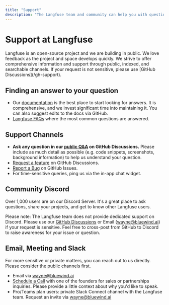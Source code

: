 ```yaml
---
title: "Support"
description: "The Langfuse team and community can help you with questions and issues."
---
```


# Support at Langfuse

<Callout type="info">
  Langfuse is an open-source project and we are building in public. We love
  feedback as the project and space develops quickly. We strive to offer
  comprehensive information and support through public, indexed, and searchable
  channels. If your request is not sensitive, please use [GitHub
  Discussions](/gh-support).
</Callout>

## Finding an answer to your question

- Our [documentation](/docs) is the best place to start looking for answers. It is comprehensive, and we invest significant time into maintaining it. You can also suggest edits to the docs via GitHub.
- [Langfuse FAQs](/faq) where the most common questions are answered.

## Support Channels

- **Ask any question in our [public Q&A](/gh-support) on GitHub Discussions.** Please include as much detail as possible (e.g. code snippets, screenshots, background information) to help us understand your question.
- [Request a feature](/ideas) on GitHub Discussions.
- [Report a Bug](/issues) on GitHub Issues.
- For time-sensitive queries, ping us via the in-app chat widget.

## Community Discord

Over 1,000 users are on our Discord Server. It's a great place to ask questions, share your projects, and get to know other Langfuse users.

Please note: The Langfuse team does not provide dedicated support on Discord. Please use our [GitHub Discussions](/ideas) or Email (wayne@bluewind.ai) if your request is sensitive. Feel free to cross-post from GitHub to Discord to raise awareness for your issue or question.

## Email, Meeting and Slack

For more sensitive or private matters, you can reach out to us directly. Please consider the public channels first.

- Email via wayne@bluewind.ai
- [Schedule a Call](/schedule-demo) with one of the founders for sales or partnerships inquiries. Please provide a little context about why you'd like to speak.
- Pro/Teams plan users: private Slack Connect channel with the Langfuse team. Request an invite via wayne@bluewind.ai

